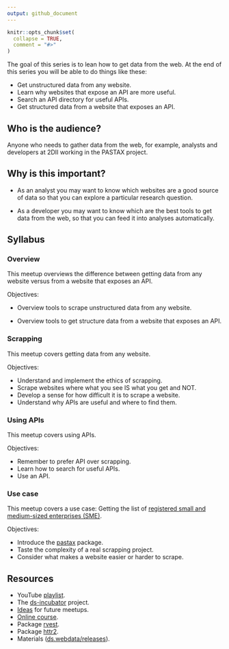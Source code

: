 ```yaml
---
output: github_document
---
```


```r
knitr::opts_chunk$set(
  collapse = TRUE,
  comment = "#>"
)
```

The goal of this series is to lean how to get data from the web. At the end of
this series you will be able to do things like these:

* Get unstructured data from any website.
* Learn why websites that expose an API are more useful.
* Search an API directory for useful APIs.
* Get structured data from a website that exposes an API.

## Who is the audience?

Anyone who needs to gather data from the web, for example, analysts and
developers at 2DII working in the PASTAX project.

## Why is this important?

* As an analyst you may want to know which websites are a good source of data so
that you can explore a particular research question.

* As a developer you may want to know which are the best tools to get data from
the web, so that you can feed it into analyses automatically.

## Syllabus

### Overview

This meetup overviews the difference between getting data from any website
versus from a website that exposes an API.

Objectives:

* Overview tools to scrape unstructured data from any website.

* Overview tools to get structure data from a website that exposes an API.

### Scrapping

This meetup covers getting data from any website.

Objectives:

* Understand and implement the ethics of scrapping.
* Scrape websites where what you see IS what you get and NOT.
* Develop a sense for how difficult it is to scrape a website.
* Understand why APIs are useful and where to find them.

### Using APIs

This meetup covers using APIs.

Objectives:

* Remember to prefer API over scrapping.
* Learn how to search for useful APIs.
* Use an API.

### Use case

This meetup covers a use case: Getting the list of [registered small and
medium-sized enterprises
(SME)](https://esastar-emr.sso.esa.int/PublicEntityDir/PublicEntityDirSme).

Objectives:

* Introduce the [pastax](https://github.com/2DegreesInvesting/pastax) package.
* Taste the complexity of a real scrapping project.
* Consider what makes a website easier or harder to scrape.

## Resources

* YouTube [playlist](https://bit.ly/ds-incubator-videos).
* The
[ds-incubator](https://github.com/2DegreesInvesting/ds-incubator#ds-incubator)
project.
* [Ideas](https://bit.ly/dsi-ideas) for future meetups.
* [Online course](https://app.dataquest.io/path/apis-web-scraping-r-skill).
* Package [rvest](https://rvest.tidyverse.org/).
* Package [httr2](https://httr2.r-lib.org/).
* Materials
([ds.webdata/releases](https://github.com/2DegreesInvesting/ds.webdata/releases)).

